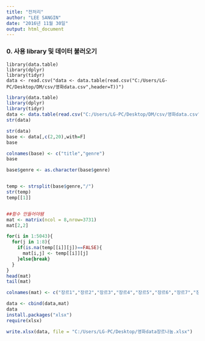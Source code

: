 ---
title: "전처리"
author: "LEE SANGIN"
date: "2016년 11월 30일"
output: html_document
---
### 0. 사용 library 및 데이터 불러오기
```
library(data.table)
library(dplyr)
library(tidyr)
data <- read.csv("data <- data.table(read.csv("C:/Users/LG-PC/Desktop/DM/csv/영화data.csv",header=T))")
```

```{r include=FALSE, cache=FALSE}

library(data.table)
library(dplyr)
library(tidyr)
data <- data.table(read.csv("C:/Users/LG-PC/Desktop/DM/csv/영화data.csv",header=T))
str(data)
```


```{r}
str(data)
base <- data[,c(2,20),with=F]
base

colnames(base) <- c("title","genre")
base

base$genre <- as.character(base$genre)


temp <- strsplit(base$genre,"/")
str(temp)
temp[[1]]


##함수 만들어야됌
mat <- matrix(ncol = 8,nrow=3731)
mat[2,2]

for(i in 1:5043){
  for(j in 1:8){
    if(is.na(temp[[i]][j])==FALSE){
      mat[i,j] <- temp[[i]][j]
    }else{break}
  }
}
head(mat)
tail(mat)

colnames(mat) <- c("장르1","장르2","장르3","장르4","장르5","장르6","장르7","장르8")

data <- cbind(data,mat)
data
install.packages("xlsx")
require(xlsx)

write.xlsx(data, file = "C:/Users/LG-PC/Desktop/영화data장르나눔.xlsx")
```

